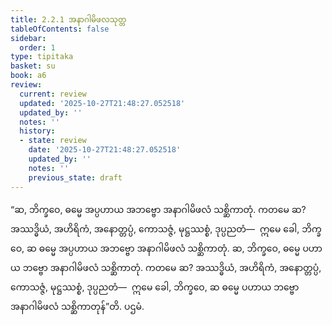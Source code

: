 ```yaml
---
title: 2.2.1 အနာဂါမိဖလသုတ္တ
tableOfContents: false
sidebar:
  order: 1
type: tipitaka
basket: su
book: a6
review:
  current: review
  updated: '2025-10-27T21:48:27.052518'
  updated_by: ''
  notes: ''
  history:
  - state: review
    date: '2025-10-27T21:48:27.052518'
    updated_by: ''
    notes: ''
    previous_state: draft
---
```



<ReviewStatus review={frontmatter.review} showDetails={true} />

<HypothesisAnnotation frontmatter={frontmatter} />

<DynamicBreadcrumb />

<Division number="65" book="a6" e="ch" v="16" p="368">

<Paragraph number="618" book="a6">
“ဆ, ဘိက္ခဝေ, ဓမ္မေ အပ္ပဟာယ အဘဗ္ဗော အနာဂါမိဖလံ သစ္ဆိကာတုံ. ကတမေ ဆ? အဿဒ္ဓိယံ, အဟိရိကံ, အနောတ္တပ္ပံ, ကောသဇ္ဇံ, မုဋ္ဌဿစ္စံ, ဒုပ္ပညတံ—  ဣမေ ခေါ, ဘိက္ခဝေ, ဆ ဓမ္မေ အပ္ပဟာယ အဘဗ္ဗော အနာဂါမိဖလံ သစ္ဆိကာတုံ.
</Paragraph>

<Paragraph number="619" book="a6">
ဆ, ဘိက္ခဝေ, ဓမ္မေ ပဟာယ ဘဗ္ဗော အနာဂါမိဖလံ သစ္ဆိကာတုံ. ကတမေ ဆ? အဿဒ္ဓိယံ, အဟိရိကံ, အနောတ္တပ္ပံ, ကောသဇ္ဇံ, မုဋ္ဌဿစ္စံ, ဒုပ္ပညတံ—  ဣမေ ခေါ, ဘိက္ခဝေ, ဆ ဓမ္မေ ပဟာယ ဘဗ္ဗော အနာဂါမိဖလံ သစ္ဆိကာတုန်”တိ.

</Paragraph>
</Division>

<Paragraph number="620" type="center" book="a6">
ပဌမံ.
</Paragraph>
